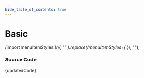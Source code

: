 ```yaml
---
hide_table_of_contents: true
---
```



# Basic

  /import menuItemStyles.*\n/,
  ""
).replace(/menuItemStyles={.*}/, "");

<BrowserWindow url="/horizontal-menu/submenu/basic">
  <Provider>
    <Basic />
  </Provider>
</BrowserWindow>

### Source Code

<TsToJsCodeSnippet>{updatedCode}</TsToJsCodeSnippet>
